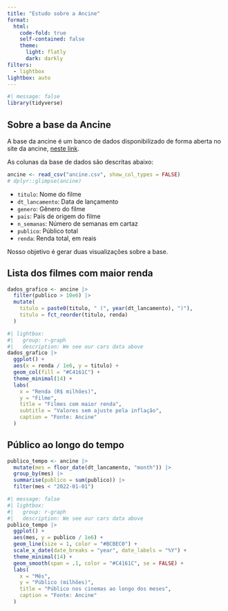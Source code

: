 ```yaml
---
title: "Estudo sobre a Ancine"
format: 
  html:
    code-fold: true
    self-contained: false
    theme:
      light: flatly
      dark: darkly
filters:
  - lightbox
lightbox: auto
---
```


```r
#| message: false
library(tidyverse)
```

## Sobre a base da Ancine

A base da ancine é um banco de dados disponibilizado de forma aberta no site da ancine, [neste link](https://www.gov.br/ancine/pt-br/oca/cinema/arquivos.csv/listagem-de-filmes-brasileiros-e-estrangeiros-exibidos-informacoes-por-semana-2009-a-2021.csv).

As colunas da base de dados são descritas abaixo:

```r
ancine <- read_csv("ancine.csv", show_col_types = FALSE)
# dplyr::glimpse(ancine)
```

- `titulo`: Nome do filme
- `dt_lancamento`: Data de lançamento
- `genero`: Gênero do filme
- `pais`: País de origem do filme
- `n_semanas`: Número de semanas em cartaz
- `publico`: Público total
- `renda`: Renda total, em reais

Nosso objetivo é gerar duas visualizações sobre a base.

## Lista dos filmes com maior renda

```r
dados_grafico <- ancine |> 
  filter(publico > 10e6) |> 
  mutate(
    titulo = paste0(titulo, " (", year(dt_lancamento), ")"),
    titulo = fct_reorder(titulo, renda)
  )
```

```r
#| lightbox:
#|   group: r-graph
#|   description: We see our cars data above
dados_grafico |> 
  ggplot() +
  aes(x = renda / 1e6, y = titulo) +
  geom_col(fill = "#C4161C") +
  theme_minimal(14) +
  labs(
    x = "Renda (R$ milhões)",
    y = "Filme",
    title = "Filmes com maior renda",
    subtitle = "Valores sem ajuste pela inflação",
    caption = "Fonte: Ancine"
  )
```

## Público ao longo do tempo

```r
publico_tempo <- ancine |> 
  mutate(mes = floor_date(dt_lancamento, "month")) |> 
  group_by(mes) |> 
  summarise(publico = sum(publico)) |> 
  filter(mes < "2022-01-01")
```

```r
#| message: false
#| lightbox:
#|   group: r-graph
#|   description: We see our cars data above
publico_tempo |> 
  ggplot() +
  aes(mes, y = publico / 1e6) +
  geom_line(size = 1, color = "#BCBEC0") +
  scale_x_date(date_breaks = "year", date_labels = "%Y") +
  theme_minimal(14) +
  geom_smooth(span = .1, color = "#C4161C", se = FALSE) +
  labs(
    x = "Mês",
    y = "Público (milhões)",
    title = "Público nos cinemas ao longo dos meses",
    caption = "Fonte: Ancine"
  )
```

